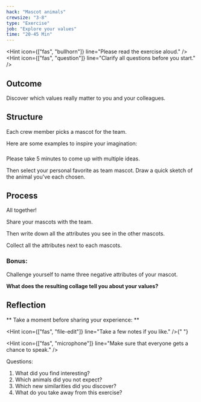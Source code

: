 ```yaml
---
hack: "Mascot animals"
crewsize: "3-8"
type: "Exercise"
job: "Explore your values"
time: "20-45 Min"
---
```


<Hint icon={["fas", "bullhorn"]} line="Please read the exercise aloud." />
<Hint
  icon={["fas", "question"]}
  line="Clarify all questions before you start."
/>

## Outcome

Discover which values really matter to you and your colleagues.

## Structure

Each crew member picks a mascot for the team.

Here are some examples to inspire your imagination:

### <Emoji symbol="🐙" label="octopus" /> <Emoji symbol="🐡" label="blowfish" /> <Emoji symbol="🐪" label="camel" /> <Emoji symbol="🐩" label="poodle" /> <Emoji symbol="🐷" label="pig" />

### <Emoji symbol="🙈" label="monkey" /> <Emoji symbol="🦓" label="zebra" /> <Emoji symbol="🐋" label="whale" /> <Emoji symbol="🦘" label="kangaroo" /> <Emoji symbol="🐧" label="penguin" />

### <Emoji symbol="🦄" label="unicorn" /> <Emoji symbol="🦏" label="rhino" /> <Emoji symbol="🐞" label="beetle" /> <Emoji symbol="🦦" label="otter" /> <Emoji symbol="🦚" label="peacock" />

Please take 5 minutes to come up with multiple ideas.

Then select your personal favorite as team mascot.
Draw a quick sketch of the animal you've each chosen.

## Process

All together!

Share your mascots with the team.

Then write down all the attributes you see in the other mascots.

Collect all the attributes next to each mascots.

### Bonus:

Challenge yourself to name three negative attributes of your mascot.

**What does the resulting collage tell you about your values?**

## Reflection

** Take a moment before sharing your experience: **

<Hint icon={["fas", "file-edit"]} line="Take a few notes if you like." />{" "}

<Hint
  icon={["fas", "microphone"]}
  line="Make sure that everyone gets a chance to speak."
/>

Questions:

1. What did you find interesting?
2. Which animals did you not expect?
3. Which new similarities did you discover?
4. What do you take away from this exercise?
